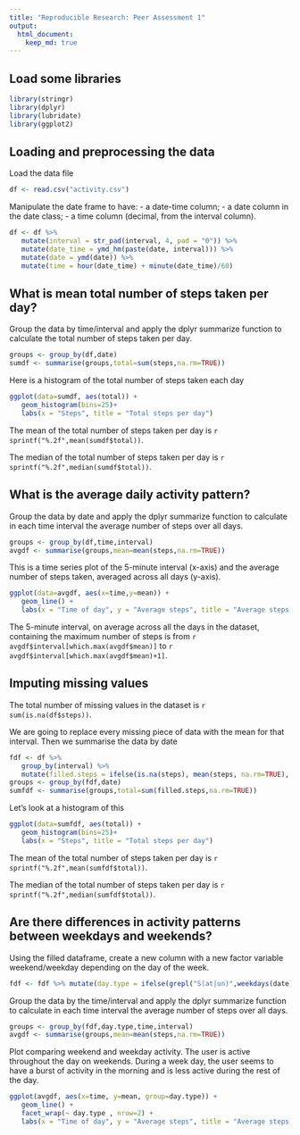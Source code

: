 ```yaml
---
title: "Reproducible Research: Peer Assessment 1"
output: 
  html_document:
    keep_md: true
---
```


## Load some libraries
```r
library(stringr)
library(dplyr)
library(lubridate)
library(ggplot2)
```

## Loading and preprocessing the data
Load the data file
```r
df <- read.csv("activity.csv")
```

Manipulate the date frame to have:
- a  date-time column;
- a date column in the date class;
- a time column (decimal, from the interval column).
```r
df <- df %>%
   mutate(interval = str_pad(interval, 4, pad = "0")) %>%
   mutate(date_time = ymd_hm(paste(date, interval))) %>%
   mutate(date = ymd(date)) %>%
   mutate(time = hour(date_time) + minute(date_time)/60)
```


## What is mean total number of steps taken per day?

Group the data by time/interval and apply the dplyr summarize function
to calculate the total number of steps taken per day.
```r
groups <- group_by(df,date)
sumdf <- summarise(groups,total=sum(steps,na.rm=TRUE))
```

Here is a histogram of the total number of steps taken each day
```r
ggplot(data=sumdf, aes(total)) +
   geom_histogram(bins=25)+
   labs(x = "Steps", title = "Total steps per day")
```

The mean of the total number of steps taken per day is `r sprintf("%.2f",mean(sumdf$total))`.

The median of the total number of steps taken per day is `r sprintf("%.2f",median(sumdf$total))`.

## What is the average daily activity pattern?

Group the data by date and apply the dplyr summarize function to
calculate in each time interval the average number of steps over all
days.
```r
groups <- group_by(df,time,interval)
avgdf <- summarise(groups,mean=mean(steps,na.rm=TRUE))
```

This is a time series plot of the 5-minute interval (x-axis) and the
average number of steps taken, averaged across all days (y-axis).
```r
ggplot(data=avgdf, aes(x=time,y=mean)) +
   geom_line() +
   labs(x = "Time of day", y = "Average steps", title = "Average steps per time interval")
```

The 5-minute interval, on average across all the days in the dataset,
containing the maximum number of steps is from `r avgdf$interval[which.max(avgdf$mean)]`
to `r avgdf$interval[which.max(avgdf$mean)+1]`.


## Imputing missing values

The total number of missing values in the dataset is `r sum(is.na(df$steps))`.

We are going to replace every missing piece of data with the mean for
that interval. Then we summarise the data by date
```r
fdf <- df %>%
   group_by(interval) %>%
   mutate(filled.steps = ifelse(is.na(steps), mean(steps, na.rm=TRUE), steps))
groups <- group_by(fdf,date)
sumfdf <- summarise(groups,total=sum(filled.steps,na.rm=TRUE))
```

Let's look at a histogram of this 
```r
ggplot(data=sumfdf, aes(total)) +
   geom_histogram(bins=25)+
   labs(x = "Steps", title = "Total steps per day")
```

The mean of the total number of steps taken per day is `r sprintf("%.2f",mean(sumfdf$total))`.

The median of the total number of steps taken per day is `r sprintf("%.2f",median(sumfdf$total))`.


## Are there differences in activity patterns between weekdays and weekends?

Using the filled dataframe, create a new column with a new factor
variable weekend/weekday depending on the day of the week.
```r
fdf <- fdf %>% mutate(day.type = ifelse(grepl("S(at|un)",weekdays(date)), "weekend","weekday"))
```

Group the data by the time/interval and apply the dplyr summarize
function to calculate in each time interval the average number of
steps over all days.
```r
groups <- group_by(fdf,day.type,time,interval)
avgdf <- summarise(groups,mean=mean(steps,na.rm=TRUE))
```

Plot comparing weekend and weekday activity. The user is active
throughout the day on weekends. During a week day, the user seems to
have a burst of activity in the morning and is less active during the
rest of the day.
```r
ggplot(avgdf, aes(x=time, y=mean, group=day.type)) +
   geom_line() +
   facet_wrap(~ day.type , nrow=2) + 
   labs(x = "Time of day", y = "Average steps", title = "Average steps per time interval")
```
